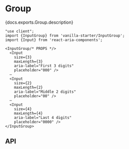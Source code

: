 


# Group

<PageDescription>{docs.exports.Group.description}</PageDescription>

```tsx render  docs={vanillaDocs.exports.InputGroup} links={vanillaDocs.links} props={['label', 'isDisabled', 'isInvalid']} initialProps={{label: 'Serial number'}} type="vanilla" files={["starters/docs/src/InputGroup.tsx", "starters/docs/src/InputGroup.css"]}
"use client";
import {InputGroup} from 'vanilla-starter/InputGroup';
import {Input} from 'react-aria-components';

<InputGroup/* PROPS */>
  <Input
    size={3}
    maxLength={3}
    aria-label="First 3 digits"
    placeholder="000" />
  –
  <Input
    size={2}
    maxLength={2}
    aria-label="Middle 2 digits"
    placeholder="00" />
  –
  <Input
    size={4}
    maxLength={4}
    aria-label="Last 4 digits"
    placeholder="0000" />
</InputGroup>
```

## API

<PropTable component={docs.exports.Group} links={docs.links} />
